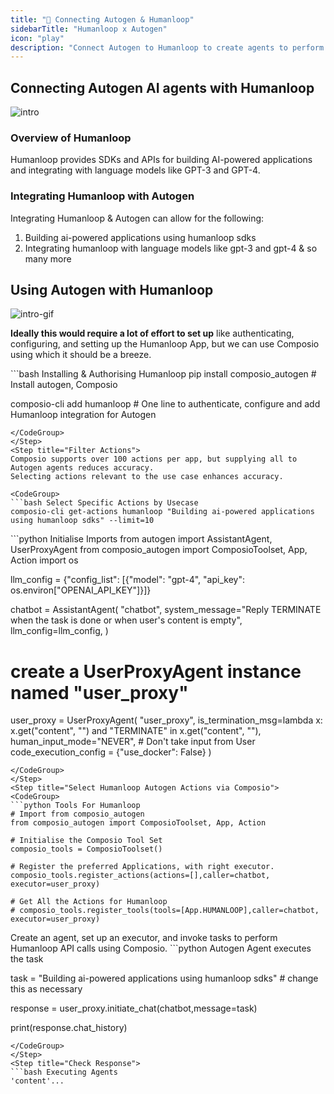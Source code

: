 ```yaml
---
title: "🚀 Connecting Autogen & Humanloop"
sidebarTitle: "Humanloop x Autogen"
icon: "play"
description: "Connect Autogen to Humanloop to create agents to perform tasks using natural language"
---
```


## Connecting Autogen AI agents with Humanloop
![intro](/media/intro.jpg)

### Overview of Humanloop

Humanloop provides SDKs and APIs for building AI-powered applications and integrating with language models like GPT-3 and GPT-4.

### Integrating Humanloop with Autogen

Integrating Humanloop & Autogen can allow for the following:

1. Building ai-powered applications using humanloop sdks
2. Integrating humanloop with language models like gpt-3 and gpt-4
& so many more

## Using Autogen with Humanloop
![intro-gif](/media/intro.gif)
<Steps>
<Step title="Setting Up the Environment">

**Ideally this would require a lot of effort to set up** like authenticating, configuring, and setting up the Humanloop App, but we can use Composio using which it should be a breeze.

<CodeGroup>
```bash Installing & Authorising Humanloop
pip install composio_autogen # Install autogen, Composio 

composio-cli add humanloop # One line to authenticate, configure and add Humanloop integration for Autogen
```
</CodeGroup>
</Step>
<Step title="Filter Actions">
Composio supports over 100 actions per app, but supplying all to Autogen agents reduces accuracy.
Selecting actions relevant to the use case enhances accuracy.

<CodeGroup>
```bash Select Specific Actions by Usecase
composio-cli get-actions humanloop "Building ai-powered applications using humanloop sdks" --limit=10
```
</CodeGroup>

</Step>
<Step title="Import Base Packages">

<CodeGroup>
```python Initialise Imports
from autogen import AssistantAgent, UserProxyAgent
from composio_autogen import ComposioToolset, App, Action
import os

llm_config = {"config_list": [{"model": "gpt-4", "api_key": os.environ["OPENAI_API_KEY"]}]}

chatbot = AssistantAgent(
    "chatbot",
    system_message="Reply TERMINATE when the task is done or when user's content is empty",
    llm_config=llm_config,
)

# create a UserProxyAgent instance named "user_proxy"
user_proxy = UserProxyAgent(
    "user_proxy",
    is_termination_msg=lambda x: x.get("content", "") and "TERMINATE" in x.get("content", ""),
    human_input_mode="NEVER", # Don't take input from User
    code_execution_config = {"use_docker": False}
)
```
</CodeGroup>
</Step>
<Step title="Select Humanloop Autogen Actions via Composio">
<CodeGroup>
```python Tools For Humanloop
# Import from composio_autogen
from composio_autogen import ComposioToolset, App, Action

# Initialise the Composio Tool Set
composio_tools = ComposioToolset()

# Register the preferred Applications, with right executor. 
composio_tools.register_actions(actions=[],caller=chatbot, executor=user_proxy)

# Get All the Actions for Humanloop
# composio_tools.register_tools(tools=[App.HUMANLOOP],caller=chatbot, executor=user_proxy) 
```
</CodeGroup>
</Step>
<Step title="Execute the Agent">
Create an agent, set up an executor, and invoke tasks to perform Humanloop API calls using Composio. 
<CodeGroup>
```python Autogen Agent executes the task

task = "Building ai-powered applications using humanloop sdks" # change this as necessary

response = user_proxy.initiate_chat(chatbot,message=task)

print(response.chat_history)
```
</CodeGroup>
</Step>
<Step title="Check Response">
```bash Executing Agents
'content'...
```
</Step>
</Steps>

